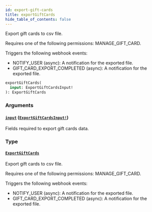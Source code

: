 ```yaml
---
id: export-gift-cards
title: exportGiftCards
hide_table_of_contents: false
---
```


Export gift cards to csv file.

Requires one of the following permissions: MANAGE_GIFT_CARD.

Triggers the following webhook events:

- NOTIFY_USER (async): A notification for the exported file.
- GIFT_CARD_EXPORT_COMPLETED (async): A notification for the exported file.

```graphql
exportGiftCards(
  input: ExportGiftCardsInput!
): ExportGiftCards
```

### Arguments

#### [`input`](#) ([`ExportGiftCardsInput!`](../../../developer/api-reference/inputs/export-gift-cards-input))

Fields required to export gift cards data.

### Type

#### [`ExportGiftCards`](../../../developer/api-reference/objects/export-gift-cards)

Export gift cards to csv file.

Requires one of the following permissions: MANAGE_GIFT_CARD.

Triggers the following webhook events:

- NOTIFY_USER (async): A notification for the exported file.
- GIFT_CARD_EXPORT_COMPLETED (async): A notification for the exported file.
